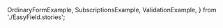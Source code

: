   OrdinaryFormExample,
  SubscriptionsExample,
  ValidationExample,
} from './EasyField.stories';

<Meta isTemplate />

<Title />

Built on top of [react-final-form](https://final-form.org/react), 
the `<EasyField>` component is intended to make field, label, and validation handling
as easy (and as accessible) as possible.

## Table of Contents

- [Basic usage](#basic-usage)
  - [Accessibility](#accessibility)
  - [Ordinary `<Form>` usage](#ordinary-form-usage)
- [Advanced Usage](#advanced-usage)
  - [Overrides to default `<Field>` behaviour](#overrides-to-default-field-behaviour)
    - [Subscription](#subscription)
    - [`validateFields`](#validatefields)
    - [`parse`](#parse)
  - [Validation](#validation)

## Basic usage

At its core, the `<EasyField>` is an extension to the `react-final-form` `<Field>`,
which means it takes all of the same base props, plus a few more.

It sets some opinionated defaults for various `<Field>` props
for the sake of performance and consistency.
It also takes `label` and `description` props,
and has a number of built-in validation rules that can be made use of,
while still allowing for custom validation as well.

<Primary />

<Controls />

### Accessibility

Best of all, the `<EasyField>` component will also handle
the label-description-error-field relationships for you,
including all of the the needed ARIA attributes. For example:

1. The rendered field is provided with a generated unique `id`,
   which will match the generated `<label>`'s `for` attribute.
2. If a `description` is provided, then the element this is rendered in
   will also have a generated unique `id`, and the rendered field
   will receive an `aria-describedby` prop linking to it. This will respect any
   existing `aria-describedby` prop value that's provided as well.
3. If you set the `required` prop
   (or a `required` rule in the `validation` object prop)
   then the rendered field will receive an `aria-required` attribute automatically.
4. If the field is in an error state,
   then an `aria-invalid` attribute will be provided as well.
5. Any error messaging (done via the `validate` or `validation` props),
   will also get a generated `id`, and update the rendered field's `aria-describedby` prop
   (again, respecting any existing `aria-describedby` prop).

So screen-reader users will get the label, description, error message, required state, 
and valid/invalid state properly announced as they navigate between fields. 
Feel free to test it for yourself (or inspect the rendered HTML in the examples)
to see this in action.

### Ordinary `<Form>` usage

The `<EasyField>` can be used used within the `<EasyForm>` component -
such as in the example above - but can also be used directly within
`react-final-form`'s normal `<Form>` component. E.g.

<Canvas of={OrdinaryFormExample} />

## Advanced Usage

### Overrides to default `<Field>` behaviour

As mentioned above, `<EasyField>` sets some opinionated defaults,
particularly for the `subscription`, `validateFields`, and `parse` props.

#### Subscription

By default `react-final-form`'s `<Field>` subscribes to all of the `FieldState`.
But in 99% of cases, that's overkill, and causes a lot of unnecessary re-renders.
Instead, by default, `<EasyField>` will subscribe only to the parts of `FieldState`
that it needs to (though you can override this of course).

`<EasyField>` also doesn't pass any of the underlying `FieldState`'s `meta` object
to the rendered Field. But you can override that with the `meta` boolean prop.

So let's set up some examples, and use the `meta` prop
to show which parts of the `FieldState` are exposed.

<Canvas of={SubscriptionsExample} />

#### `validateFields`

This is a simpler one. By default, `react-final-form`'s `<Field>` triggers validation
on all fields within the form whenever **any** field value changes.
Once again, in 99% of cases, that's overkill and causes a lot of unnecessary re-renders.

Instead, by default, when an `<EasyField>` value changes,
only that field is validated - not every field.
You can return this to the default `react-final-form` `<Field>` behaviour
by explicitly setting the `validateFields` prop to `undefined`.
More on that in a bit.

#### `parse`

Another simple one. By default, `react-final-form` `<Field>`s
convert empty strings to `undefined`. Instead, `<EasyField>` sets the `parse` prop
to an identity function (`(v) => v`), retaining empty string values.

You can override this by setting your own `parse` function, and, just as with the
`subscription` and `validateFields` props, you can reset this to the original
`react-final-form` `<Field>` behaviour by explicitly setting it to `undefined`.

### Validation

You can use the normal `validate` function prop
as you would with `react-final-form`'s `<Field>` component,
as well as a small number of built-in validation rules via the `validation` object prop,
namely:

- alpha
- alphanumeric
- date
- email
- empty
- hexcolor
- integer
- lowercase
- number
- uppercase
- url
- required

These can be set to a string (for the validation message),
boolean `true` (in which case, the key will be used as the validation message),
or you can set a custom function. When used in an `<EasyForm>`,
you can also define additional global rules or override existing ones
(see the EasyForm story for more detail on that).

You can also set the `required` prop directly on the `<EasyForm>` for simplicity.

Additionally, when using asynchronous validation, the normal `react-final-form` `<Field>`
resets the `error` `FieldState`. This can cause quick flashes
where an error message renders, then disappears while the field is validating, then renders again.
As this is visually jarring, the `<EasyField>` retains any existing error `FieldState`
while the field is validating using our `useMutatedField()` hook.

You can also specify which bits of `FieldState` should be used to determine
if the error should render using the `errorLogic` object prop.
This accepts a `FieldSubscription`-like object, and is set to `{ touched: true }` by default.
`<EasyField>` will automatically take this into account and subscribe to those parts
of the `FieldState` (if they haven't been specified already).
You can also specify that part of the `FieldState` should be `false`
and the `<EasyField>` will check that too.

So let's set up some examples to show all this:

<Canvas of={ValidationExample} />

Please note, all validation functions other than the `required` rule will only run
if the field value is **not** `null`, `undefined`, or an empty string.
This logic is intentional so that custom validation rules do not need to check
for the existence of a current value before doing their checks.
